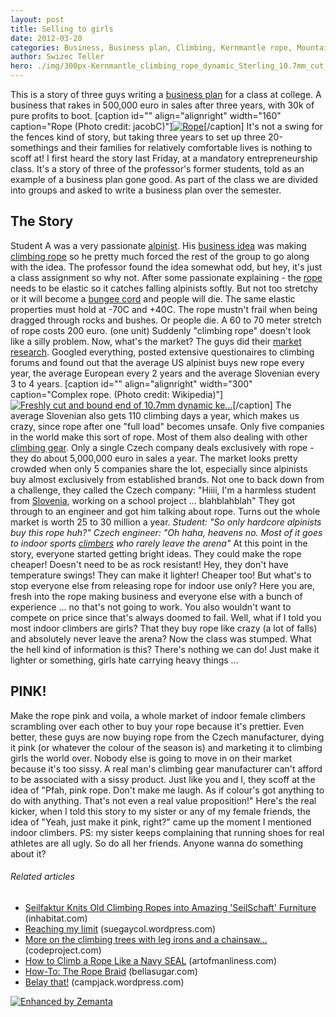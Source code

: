 ```yaml
---
layout: post
title: Selling to girls
date: 2012-03-20
categories: Business, Business plan, Climbing, Kernmantle rope, Mountaineering, Recreation, Rope, Slovenia
author: Swizec Teller
hero: ./img/300px-Kernmantle_climbing_rope_dynamic_Sterling_10.7mm_cut_end.jpg
---
```


This is a story of three guys writing a [business plan](http://en.wikipedia.org/wiki/Business_plan "Business plan") for a class at college. A business that rakes in 500,000 euro in sales after three years, with 30k of pure profits to boot. \[caption id="" align="alignright" width="160" caption="Rope (Photo credit: jacobC)"][![Rope](http://farm6.static.flickr.com/5180/5467353405_e3671da8ab_m.jpg "Rope")](http://www.flickr.com/photos/54274919@N00/5467353405)\[/caption] It's not a swing for the fences kind of story, but taking three years to set up three 20-somethings and their families for relatively comfortable lives is nothing to scoff at! I first heard the story last Friday, at a mandatory entrepreneurship class. It's a story of three of the professor's former students, told as an example of a business plan gone good. As part of the class we are divided into groups and asked to write a business plan over the semester.

## The Story

Student A was a very passionate [alpinist](http://en.wikipedia.org/wiki/Mountaineering "Mountaineering"). His [business idea](http://en.wikipedia.org/wiki/Business_idea "Business idea") was making [climbing rope](http://en.wikipedia.org/wiki/Kernmantle_rope "Kernmantle rope") so he pretty much forced the rest of the group to go along with the idea. The professor found the idea somewhat odd, but hey, it's just a class assignment so why not. After some passionate explaining - the [rope](http://en.wikipedia.org/wiki/Rope "Rope") needs to be elastic so it catches falling alpinists softly. But not too stretchy or it will become a [bungee cord](http://en.wikipedia.org/wiki/Bungee_cord "Bungee cord") and people will die. The same elastic properties must hold at -70C and +40C. The rope mustn't frail when being dragged through rocks and bushes. Or people die. A 60 to 70 meter stretch of rope costs 200 euro. (one unit) Suddenly "climbing rope" doesn't look like a silly problem. Now, what's the market? The guys did their [market research](http://en.wikipedia.org/wiki/Market_research "Market research"). Googled everything, posted extensive questionaires to climbing forums and found out that the average US alpinist buys new rope every year, the average European every 2 years and the average Slovenian every 3 to 4 years. \[caption id="" align="alignright" width="300" caption="Complex rope. (Photo credit: Wikipedia)"][![Freshly cut and bound end of 10.7mm dynamic ke...](./img/300px-Kernmantle_climbing_rope_dynamic_Sterling_10.7mm_cut_end.jpg "Freshly cut and bound end of 10.7mm dynamic ke...")](http://commons.wikipedia.org/wiki/File:Kernmantle_climbing_rope_dynamic_Sterling_10.7mm_cut_end.jpg)\[/caption] The average Slovenian also gets 110 climbing days a year, which makes us crazy, since rope after one "full load" becomes unsafe. Only five companies in the world make this sort of rope. Most of them also dealing with other [climbing gear](http://en.wikipedia.org/wiki/Rock-climbing_equipment "Rock-climbing equipment"). Only a single Czech company deals exclusively with rope - they do about 5,000,000 euro in sales a year. The market looks pretty crowded when only 5 companies share the lot, especially since alpinists buy almost exclusively from established brands. Not one to back down from a challenge, they called the Czech company: "Hiiii, I'm a harmless student from [Slovenia](<http://maps.google.com/maps?ll=46.05,14.5&spn=10.0,10.0&q=46.05,14.5 (Slovenia)&t=h> "Slovenia"), working on a school project ... blahblahblah" They got through to an engineer and got him talking about rope. Turns out the whole market is worth 25 to 30 million a year. _Student: "So only hardcore alpinists buy this rope huh?"_ _Czech engineer: "Oh haha, heavens no. Most of it goes to indoor sports [climbers](http://en.wikipedia.org/wiki/Climbing "Climbing") who rarely leave the arena"_ At this point in the story, everyone started getting bright ideas. They could make the rope cheaper! Doesn't need to be as rock resistant! Hey, they don't have temperature swings! They can make it lighter! Cheaper too! But what's to stop everyone else from releasing rope for indoor use only? Here you are, fresh into the rope making business and everyone else with a bunch of experience ... no that's not going to work. You also wouldn't want to compete on price since that's always doomed to fail. Well, what if I told you most indoor climbers are girls? That they buy rope like crazy (a lot of falls) and absolutely never leave the arena? Now the class was stumped. What the hell kind of information is this? There's nothing we can do! Just make it lighter or something, girls hate carrying heavy things ...

## PINK!

Make the rope pink and voila, a whole market of indoor female climbers scrambling over each other to buy your rope because it's prettier. Even better, these guys are now buying rope from the Czech manufacturer, dying it pink (or whatever the colour of the season is) and marketing it to climbing girls the world over. Nobody else is going to move in on their market because it's too sissy. A real man's climbing gear manufacturer can't afford to be associated with a sissy product. Just like you and I, they scoff at the idea of "Pfah, pink rope. Don't make me laugh. As if colour's got anything to do with anything. That's not even a real value proposition!" Here's the real kicker, when I told this story to my sister or any of my female friends, the idea of "Yeah, just make it pink, right?" came up the moment I mentioned indoor climbers. PS: my sister keeps complaining that running shoes for real athletes are all ugly. So do all her friends. Anyone wanna do something about it?

###### Related articles

-   [Seilfaktur Knits Old Climbing Ropes into Amazing 'SeilSchaft' Furniture](http://inhabitat.com/seilfaktur-knits-old-climbing-ropes-into-amazing-seilschaft-furniture/) (inhabitat.com)
-   [Reaching my limit](http://suegaycol.wordpress.com/2012/02/05/reaching-my-limit/) (suegaycol.wordpress.com)
-   [More on the climbing trees with leg irons and a chainsaw...](http://www.codeproject.com/lounge.aspx?msg=4191593) (codeproject.com)
-   [How to Climb a Rope Like a Navy SEAL](http://artofmanliness.com/2012/01/11/how-to-climb-a-rope-like-a-navy-seal/) (artofmanliness.com)
-   [How-To: The Rope Braid](http://www.bellasugar.com/How--Rope-Braid-3233133) (bellasugar.com)
-   [Belay that!](http://campjack.wordpress.com/2012/03/16/belay-that/) (campjack.wordpress.com)

[![Enhanced by Zemanta](http://img.zemanta.com/zemified_e.png?x-id=d4e37403-fdd7-41e5-be48-3fd72a19b34b)](http://www.zemanta.com/ "Enhanced by Zemanta")
